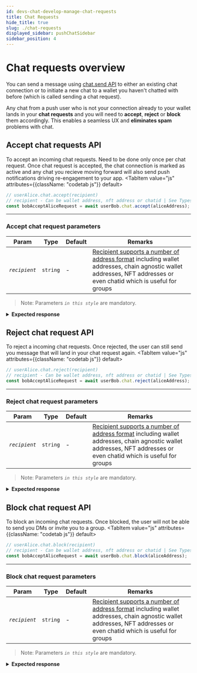 ```yaml
---
id: devs-chat-develop-manage-chat-requests
title: Chat Requests
hide_title: true
slug: ./chat-requests
displayed_sidebar: pushChatSidebar
sidebar_position: 4
---
```


# Chat requests overview
You can send a message using [chat.send API](./send-message) to either an existing chat connection or to initiate a new chat to a wallet you haven't chatted with before (which is called sending a chat request).

Any chat from a push user who is not your connection already to your wallet lands in your **chat requests** and you will need to **accept**, **reject** or **block** them accordingly. This enables a seamless UX and **eliminates spam** problems with chat. 

<head>
  <title>Manage Chat Requests | Push Chat | Push Documentation</title>
</head>


## Accept chat requests API
To accept an incoming chat requests. Need to be done only once per chat request. Once chat request is accepted, the chat connection is marked as active and any chat you recieve moving forward will also send push notifications driving re-engagement to your app.
<Tabs className="codetabs" groupId="code-examples">
  <TabItem value="js" attributes={{className: "codetab js"}} default>
    

  ```typescript
  // userAlice.chat.accept(recipient)
  // recipient - Can be wallet address, nft address or chatid | See Types of Recipient for more info
  const bobAcceptAliceRequest = await userBob.chat.accept(aliceAddress);
  ```

  </TabItem>
</Tabs>

--- 

### Accept chat request parameters

| Param    | Type     | Default | Remarks                                                                             |
| -------- | -------- | ------- | ----------------------------------------------------------------------------------- |
| _`recipient`_ | `string` | -       | [Recipient supports a number of address format](./types-of-recipient) including wallet addresses, chain agnostic wallet addresses, NFT addresses or even chatid which is useful for groups |

> Note: Parameters _`in this style`_ are mandatory.

<details>
  <summary><b>Expected response</b></summary>
  200 OK
</details>


## Reject chat request API
To reject a incoming chat requests. Once rejected, the user can still send you message that will land in your chat request again.
<Tabs className="codetabs" groupId="code-examples">
  <TabItem value="js" attributes={{className: "codetab js"}} default>
    

  ```typescript
  // userAlice.chat.reject(recipient)
  // recipient - Can be wallet address, nft address or chatid | See Types of Recipient for more info
  const bobAcceptAliceRequest = await userBob.chat.reject(aliceAddress);
  ```

  </TabItem>
</Tabs>

---

### Reject chat request parameters

| Param    | Type     | Default | Remarks                                                                             |
| -------- | -------- | ------- | ----------------------------------------------------------------------------------- |
| _`recipient`_ | `string` | -       | [Recipient supports a number of address format](./types-of-recipient) including wallet addresses, chain agnostic wallet addresses, NFT addresses or even chatid which is useful for groups |

> Note: Parameters _`in this style`_ are mandatory.

<details>
  <summary><b>Expected response</b></summary>
  200 OK
</details>


## Block chat request API
To block an incoming chat requests. Once blocked, the user will not be able to send you DMs or invite you to a group.
<Tabs className="codetabs" groupId="code-examples">
  <TabItem value="js" attributes={{className: "codetab js"}} default>
    

  ```typescript
  // userAlice.chat.block(recipient)
  // recipient - Can be wallet address, nft address or chatid | See Types of Recipient for more info
  const bobAcceptAliceRequest = await userBob.chat.block(aliceAddress);
  ```

  </TabItem>
</Tabs>

---

### Block chat request parameters

| Param    | Type     | Default | Remarks                                                                             |
| -------- | -------- | ------- | ----------------------------------------------------------------------------------- |
| _`recipient`_ | `string` | -       | [Recipient supports a number of address format](./types-of-recipient) including wallet addresses, chain agnostic wallet addresses, NFT addresses or even chatid which is useful for groups |

> Note: Parameters _`in this style`_ are mandatory.

<details>
  <summary><b>Expected response</b></summary>
  200 OK
</details>